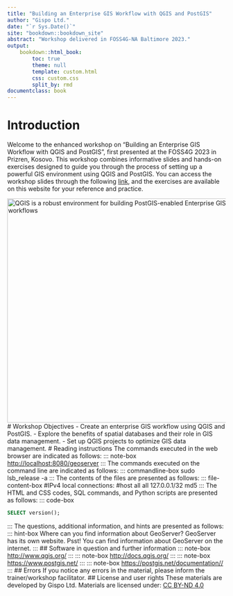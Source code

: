 ```yaml
---
title: "Building an Enterprise GIS Workflow with QGIS and PostGIS"
author: "Gispo Ltd."
date: "`r Sys.Date()`"
site: "bookdown::bookdown_site"
abstract: "Workshop delivered in FOSS4G-NA Baltimore 2023."
output:
    bookdown::html_book:
        toc: true
        theme: null
        template: custom.html
        css: custom.css
        split_by: rmd
documentclass: book
---
```

# Introduction
Welcome to the enhanced workshop on "Building an Enterprise GIS Workflow with QGIS and PostGIS", first presented at the FOSS4G 2023 in Prizren, Kosovo. This workshop combines informative slides and hands-on exercises designed to guide you through the process of setting up a powerful GIS environment using QGIS and PostGIS. You can access the workshop slides through the following [link](https://drive.google.com/file/d/1182W68W3UalZ3z1iDP46daX4K7lMGsDR/view?usp=share_link), and the exercises are available on this website for your reference and practice.

![QGIS is a robust environment for building PostGIS-enabled Enterprise GIS workflows](img/p1/sample_data.png){width="517"} \# Workshop Objectives - Create an enterprise GIS workflow using QGIS and PostGIS. - Explore the benefits of spatial databases and their role in GIS data management. - Set up QGIS projects to optimize GIS data management.
# Reading instructions
The commands executed in the web browser are indicated as follows:
::: note-box
<http://localhost:8080/geoserver>
:::
The commands executed on the command line are indicated as follows:
::: commandline-box
sudo lsb_release -a
:::
The contents of the files are presented as follows:
::: file-content-box
#IPv4 local connections: #host all all 127.0.0.1/32 md5
:::
The HTML and CSS codes, SQL commands, and Python scripts are presented as follows:
::: code-box
``` sql
SELECT version();
```
:::
The questions, additional information, and hints are presented as follows:
::: hint-box
Where can you find information about GeoServer?
GeoServer has its own website.
Psst! You can find information about GeoServer on the internet.
:::
## Software in question and further information
::: note-box
<http://www.qgis.org/>
:::
::: note-box
<http://docs.qgis.org/>
:::
::: note-box
<https://www.postgis.net/>
:::
::: note-box
<https://postgis.net/documentation//>
:::
## Errors
If you notice any errors in the material, please inform the trainer/workshop facilitator.
## License and user rights
These materials are developed by Gispo Ltd. Materials are licensed under: [CC BY-ND 4.0](https://creativecommons.org/licenses/by-nd/4.0/)
